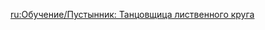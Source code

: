 {{Tutorial
|title    = Eremite Floral Ring-Dancer
|subtitle = New Entry
|type     = Enemies
|icon     = Icon Tutorial Monster.png
|about    = Eremite Floral Ring-Dancer
|image1   = Tutorial Eremite Floral Ring-Dancer.png
|text1    = This dancer may be found in one of the many scattered mercenary groups that hail from the desert. She will unleash the Spirit of Omen: Dendro Spirit-Serpent contained within her weapon to fight alongside her after taking a certain amount of damage. This will cause her to {{Color|help|enter an Infused Form}}. If {{Color|help|the Spirit-Serpent is defeated}}, she will enter a weakened state for a fixed amount of time thereafter.
|sort     = 2622
}}

[[ru:Обучение/Пустынник: Танцовщица лиственного круга]]